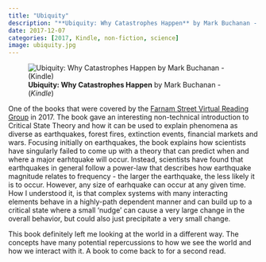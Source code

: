 ```yaml
---
title: "Ubiquity"
description: "**Ubiquity: Why Catastrophes Happen** by Mark Buchanan - (*Kindle*)"
date: 2017-12-07
categories: [2017, Kindle, non-fiction, science]
image: ubiquity.jpg
---
```

![**Ubiquity: Why Catastrophes Happen** by Mark Buchanan - (*Kindle*)](ubiquity.jpg){fig-align="left"}

One of the books that were covered by the [Farnam Street Virtual Reading Group](https://www.farnamstreetblog.com/membership/) in 2017. The book gave an interesting non-technical introduction to Critical State Theory and how it can be used to explain phenomena as diverse as earthquakes, forest fires, extinction events, financial markets and wars. Focusing initially on earthquakes, the book explains how scientists have singularly failed to come up with a theory that can predict when and where a major earhtquake will occur. Instead, scientists have found that earthquakes in general follow a power-law that describes how earthquake magnitude relates to frequency - the larger the earthquake, the less likely it is to occur. However, any size of earhquake can occur at any given time. How I understood it, is that complex systems with many interacting elements behave in a highly-path dependent manner and can build up to a critical state where a small 'nudge' can cause a very large change in the overall behavior, but could also just precipitate a very small change.

This book definitely left me looking at the world in a different way. The concepts have many potential repercussions to how we see the world and how we interact with it. A book to come back to for a second read.